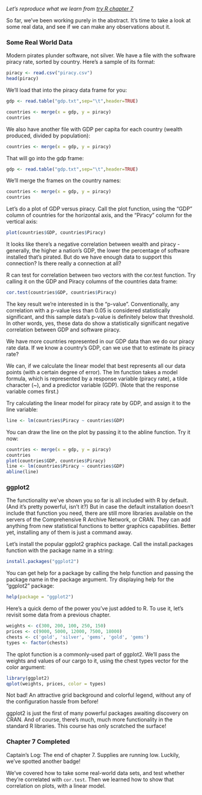 *Let's reproduce what we learn from [try R chapter 7](http://tryr.codeschool.com/levels/7/challenges/)*


So far, we've been working purely in the abstract. It's time to take a look at some real data, and see if we can make any observations about it.

### Some Real World Data
Modern pirates plunder software, not silver. We have a file with the software piracy rate, sorted by country. Here's a sample of its format:
```r
piracy <- read.csv("piracy.csv")
head(piracy)
```

We'll load that into the piracy data frame for you: 

```r
gdp <- read.table("gdp.txt",sep="\t",header=TRUE)
```
```r
countries <- merge(x = gdp, y = piracy)
countries
```

We also have another file with GDP per capita for each country (wealth produced, divided by population):

```r
countries <- merge(x = gdp, y = piracy)
```

That will go into the gdp frame:

```r
gdp <- read.table("gdp.txt",sep="\t",header=TRUE)
```

We'll merge the frames on the country names:

```r
countries <- merge(x = gdp, y = piracy)
countries
```

Let's do a plot of GDP versus piracy. Call the plot function, using the "GDP" column of countries for the horizontal axis, and the "Piracy" column for the vertical axis:


```r
plot(countries$GDP, countries$Piracy)
```

It looks like there's a negative correlation between wealth and piracy - generally, the higher a nation's GDP, the lower the percentage of software installed that's pirated. But do we have enough data to support this connection? Is there really a connection at all?

R can test for correlation between two vectors with the cor.test function. Try calling it on the GDP and Piracy columns of the countries data frame:

```r
cor.test(countries$GDP, countries$Piracy)
```

The key result we're interested in is the "p-value". Conventionally, any correlation with a p-value less than 0.05 is considered statistically significant, and this sample data's p-value is definitely below that threshold. In other words, yes, these data do show a statistically significant negative correlation between GDP and software piracy.

We have more countries represented in our GDP data than we do our piracy rate data. If we know a country's GDP, can we use that to estimate its piracy rate?

We can, if we calculate the linear model that best represents all our data points (with a certain degree of error). The lm function takes a model formula, which is represented by a response variable (piracy rate), a tilde character (~), and a predictor variable (GDP). (Note that the response variable comes first.)

Try calculating the linear model for piracy rate by GDP, and assign it to the line variable:
  
```r
line <- lm(countries$Piracy ~ countries$GDP)
```

You can draw the line on the plot by passing it to the abline function. Try it now:

```r
countries <- merge(x = gdp, y = piracy)
countries
plot(countries$GDP, countries$Piracy)
line <- lm(countries$Piracy ~ countries$GDP)
abline(line)
```


### ggplot2
The functionality we've shown you so far is all included with R by default. (And it's pretty powerful, isn't it?) But in case the default installation doesn't include that function you need, there are still more libraries available on the servers of the Comprehensive R Archive Network, or CRAN. They can add anything from new statistical functions to better graphics capabilities. Better yet, installing any of them is just a command away.

Let's install the popular ggplot2 graphics package. Call the install.packages function with the package name in a string:

```r
install.packages("ggplot2")
```

You can get help for a package by calling the help function and passing the package name in the package argument. Try displaying help for the "ggplot2" package:

```r
help(package = "ggplot2")
```

Here's a quick demo of the power you've just added to R. To use it, let's revisit some data from a previous chapter.

```r
weights <- c(300, 200, 100, 250, 150)
prices <- c(9000, 5000, 12000, 7500, 18000)
chests <- c('gold', 'silver', 'gems', 'gold', 'gems')
types <- factor(chests)
```

The qplot function is a commonly-used part of ggplot2. We'll pass the weights and values of our cargo to it, using the chest types vector for the color argument:

```r
library(ggplot2)
qplot(weights, prices, color = types)
```

Not bad! An attractive grid background and colorful legend, without any of the configuration hassle from before!

ggplot2 is just the first of many powerful packages awaiting discovery on CRAN. And of course, there's much, much more functionality in the standard R libraries. This course has only scratched the surface!

### Chapter 7 Completed
Captain's Log: The end of chapter 7. Supplies are running low. Luckily, we've spotted another badge!

We've covered how to take some real-world data sets, and test whether they're correlated with `cor.test`. Then we learned how to show that correlation on plots, with a linear model.

